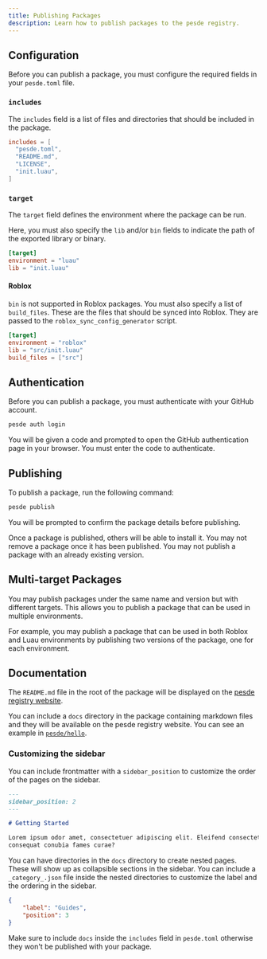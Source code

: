 ```yaml
---
title: Publishing Packages
description: Learn how to publish packages to the pesde registry.
---
```



## Configuration

Before you can publish a package, you must configure the required fields in your
`pesde.toml` file.

### `includes`

The `includes` field is a list of files and directories that should be included
in the package.

```toml
includes = [
  "pesde.toml",
  "README.md",
  "LICENSE",
  "init.luau",
]
```

### `target`

The `target` field defines the environment where the package can be run.

Here, you must also specify the `lib` and/or `bin` fields to indicate the path
of the exported library or binary.

```toml
[target]
environment = "luau"
lib = "init.luau"
```

#### Roblox

`bin` is not supported in Roblox packages. You must also specify a list of
`build_files`. These are the files that should be synced into Roblox. They are
passed to the `roblox_sync_config_generator` script.

```toml
[target]
environment = "roblox"
lib = "src/init.luau"
build_files = ["src"]
```

<LinkCard
	title="Roblox"
	description="Learn more about authoring packages for Roblox."
	href="/guides/roblox/#authoring-packages"
/>

## Authentication

Before you can publish a package, you must authenticate with your GitHub
account.

```sh
pesde auth login
```

You will be given a code and prompted to open the GitHub authentication page in
your browser. You must enter the code to authenticate.

## Publishing

To publish a package, run the following command:

```sh
pesde publish
```

You will be prompted to confirm the package details before publishing.

Once a package is published, others will be able to install it. You may not
remove a package once it has been published. You may not publish a package with
an already existing version.

## Multi-target Packages

You may publish packages under the same name and version but with different
targets. This allows you to publish a package that can be used in multiple
environments.

For example, you may publish a package that can be used in both Roblox and
Luau environments by publishing two versions of the package, one for each
environment.

## Documentation

The `README.md` file in the root of the package will be displayed on the
[pesde registry website](https://pesde.daimond113.com/).

You can include a `docs` directory in the package containing markdown files
and they will be available on the pesde registry website. You can see an example
in [`pesde/hello`](https://pesde.daimond113.com/packages/pesde/hello/latest/any/docs).

### Customizing the sidebar

You can include frontmatter with a `sidebar_position` to customize the order
of the pages on the sidebar.

```md title="docs/getting-started.md"
---
sidebar_position: 2
---

# Getting Started

Lorem ipsum odor amet, consectetuer adipiscing elit. Eleifend consectetur id
consequat conubia fames curae?
```

You can have directories in the `docs` directory to create nested pages. These
will show up as collapsible sections in the sidebar. You can include a
`_category_.json` file inside the nested directories to customize the label and
the ordering in the sidebar.

```json title="docs/guides/_category_.json"
{
	"label": "Guides",
	"position": 3
}
```

<Aside type="tip">

Make sure to include `docs` inside the `includes` field in `pesde.toml`
otherwise they won't be published with your package.

</Aside>
